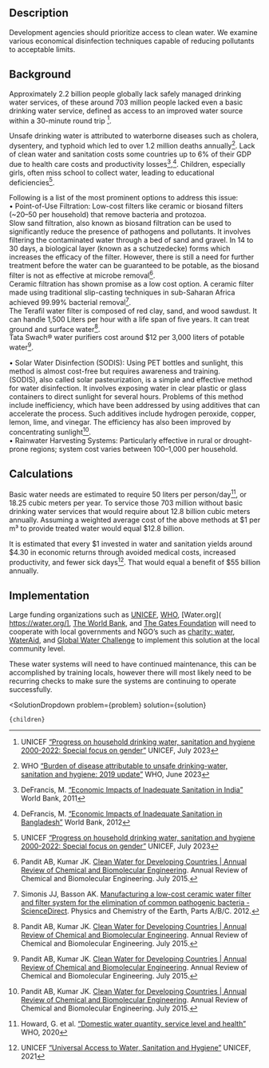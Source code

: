 

## Description

Development agencies should prioritize access to clean water. We examine various economical disinfection techniques capable of reducing pollutants to acceptable limits.

## Background
Approximately 2.2 billion people globally lack safely managed drinking water services, of these around 703 million people lacked even a basic drinking water service, defined as access to an improved water source within a 30-minute round trip [^"3"].

Unsafe drinking water is attributed to waterborne diseases such as cholera, dysentery, and typhoid which led to over 1.2 million deaths annually[^"4"]. Lack of clean water and sanitation costs some countries up to 6% of their GDP due to health care costs and productivity losses[^"5"],[^"6"]. Children, especially girls, often miss school to collect water, leading to educational deficiencies[^"3"].

Following is a list of the most prominent options to address this issue:  
•	Point-of-Use Filtration: Low-cost filters like ceramic or biosand filters (~$20–$50 per household) that remove bacteria and protozoa.  
Slow sand filtration, also known as biosand filtration can be used to significantly reduce the presence of pathogens and pollutants. It involves filtering the contaminated water through a bed of sand and gravel. In 14 to 30 days, a biological layer (known as a schutzedecke) forms which increases the efficacy of the filter. However, there is still a need for further treatment before the water can be guaranteed to be potable, as the biosand filter is not as effective at microbe removal[^"1"].  
Ceramic filtration has shown promise as a low cost option. A ceramic filter made using traditional slip-casting techniques in sub-Saharan Africa achieved 99.99% bacterial removal[^"2"].  
The Terafil water filter is composed of red clay, sand, and wood sawdust. It can handle 1,500 Liters per hour with a life span of five years. It can treat ground and surface water[^"1"].  
Tata Swach® water purifiers cost around $12 per 3,000 liters of potable water[^"1"].

•	Solar Water Disinfection (SODIS): Using PET bottles and sunlight, this method is almost cost-free but requires awareness and training.  
(SODIS), also called solar pasteurization, is a simple and effective method for water disinfection. It involves exposing water in clear plastic or glass containers to direct sunlight for several hours. Problems of this method include inefficiency, which have been addressed by using additives that can accelerate the process. Such additives include hydrogen peroxide, copper, lemon, lime, and vinegar. The efficiency has also been improved by concentrating sunlight[^"1"].  
•	Rainwater Harvesting Systems: Particularly effective in rural or drought-prone regions; system cost varies between $100–$1,000 per household.

## Calculations
Basic water needs are estimated to require 50 liters per person/day[^"7"], or 18.25 cubic meters per year. To service those 703 million without basic drinking water services that would require about 12.8 billion cubic meters annually. Assuming a weighted average cost of the above methods at $1 per m³ to provide treated water would equal $12.8 billion.

It is estimated that every $1 invested in water and sanitation yields around $4.30 in economic returns through avoided medical costs, increased productivity, and fewer sick days[^"8"]. That would equal a benefit of $55 billion annually.

## Implementation
Large funding organizations such as [UNICEF]( https://www.un.org/en/ccoi/unicef-united-nations-childrens-fund), [WHO]( https://www.who.int/), [Water.org]( https://water.org/], [The World Bank]( https://www.worldbank.org/ext/en/home), and [The Gates Foundation]( https://www.gatesfoundation.org/) will need to cooperate with local governments and NGO’s such as [charity: water]( https://www.charitywater.org/the-spring/direct), [WaterAid]( https://www.wateraid.org/us/), and [Global Water Challenge](https://globalwaterchallenge.org/) to implement this solution at the local community level.

These water systems will need to have continued maintenance, this can be accomplished by training locals, however there will most likely need to be recurring checks to make sure the systems are continuing to operate successfully.

[^"1"]: Pandit AB, Kumar JK.  [Clean Water for Developing Countries | Annual Review of Chemical and Biomolecular Engineering](https://www.annualreviews.org/doi/10.1146/annurev-chembioeng-061114-123432). Annual Review of Chemical and Biomolecular Engineering. July 2015.

[^"2"]: Simonis JJ, Basson AK.  [Manufacturing a low-cost ceramic water filter and filter system for the elimination of common pathogenic bacteria - ScienceDirect](https://www.sciencedirect.com/science/article/abs/pii/S1474706512000629). Physics and Chemistry of the Earth, Parts A/B/C. 2012.

[^"3"]: UNICEF [“Progress on household drinking water, sanitation and hygiene 2000-2022: Special focus on gender”]( https://data.unicef.org/resources/jmp-report-2023/) UNICEF, July 2023

[^"4"]: WHO [“Burden of disease attributable to unsafe drinking-water, sanitation and hygiene: 2019 update”]( https://www.who.int/publications/i/item/9789240075610) WHO, June 2023

[^"5"]: DeFrancis, M. [“Economic Impacts of Inadequate Sanitation in India”]( https://documents1.worldbank.org/curated/en/820131468041640929/pdf/681590WSP0Box30UBLIC00WSP0esi0india.pdf) World Bank, 2011

[^"6"]: DeFrancis, M. [“Economic Impacts of Inadequate Sanitation in Bangladesh”]( https://documents1.worldbank.org/curated/en/379261468210888740/pdf/717330WP0Box370SI0Bangladesh0Report.pdf) World Bank, 2012

[^"7"]: Howard, G. et al. [“Domestic water quantity, service level and health”]( https://iris.who.int/bitstream/handle/10665/338044/9789240015241-eng.pdf) WHO, 2020

[^"8"]: UNICEF [“Universal Access to Water, Sanitation and Hygiene”]( https://www.unicef.org/media/97591/file/Universal-Access-to-Water-Sanitation-and-Hygiene.pdf) UNICEF, 2021


  <SolutionDropdown 
    problem={problem} 
    solution={solution}
  >
    {children}
  </SolutionDropdown>